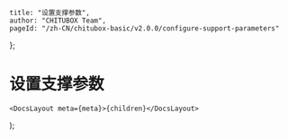 
	title: "设置支撑参数",
	author: "CHITUBOX Team",
	pageId: "/zh-CN/chitubox-basic/v2.0.0/configure-support-parameters"
};

# 设置支撑参数

	<DocsLayout meta={meta}>{children}</DocsLayout>
);
